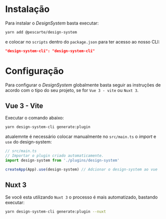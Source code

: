 
<Meta title="Introdução/Instalaçao" />

# Instalação

Para instalar o *DesignSystem* basta executar:

```bash dark
yarn add @pescarte/design-system
```

e colocar no `scripts` dentro do `package.json` para ter acesso ao nosso CLI:

```json dark
"design-system-cli": "design-system-cli"
```


# Configuração

Para configurar o *DesignSystem* globalmente basta seguir as instruções de acordo com o tipo do seu projeto, se for `Vue 3 - vite` ou `Nuxt 3`.

## Vue 3 - Vite
Executar o comando abaixo:

```bash dark
yarn design-system-cli generate:plugin
```

atualemnte é necessário colocar manualmente no `src/main.ts` o *import* e `use` do design-system:

```ts dark
// src/main.ts
// Importar o plugin criado automaticamente.
import design-system from './plugins/design-system'

createApp(App).use(design-system) // Adcionar o design-system ao vue
```

## Nuxt 3
Se você esta utilizando `Nuxt 3` o processo é mais automatizado, bastando executar:
```bash dark
yarn design-system-cli generate:plugin --nuxt
```
